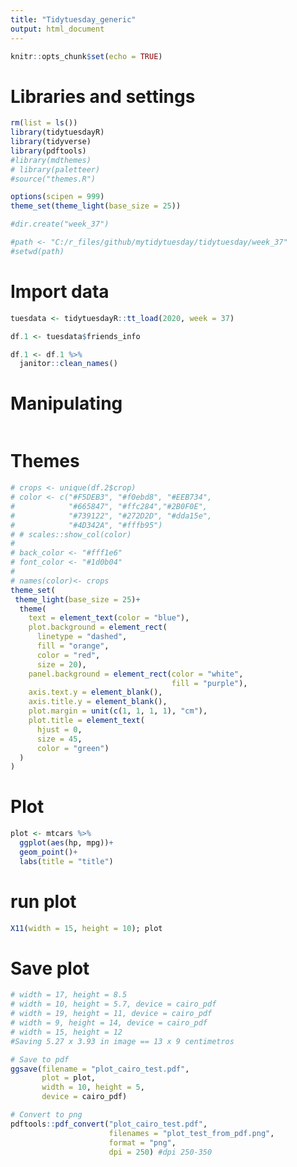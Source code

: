 ---
title: "Tidytuesday_generic"
output: html_document
---

```{r setup, include=FALSE}
knitr::opts_chunk$set(echo = TRUE)
```

# Libraries and settings
```{r}
rm(list = ls())
library(tidytuesdayR)
library(tidyverse)
library(pdftools)
#library(mdthemes)
# library(paletteer)
#source("themes.R")

options(scipen = 999)
theme_set(theme_light(base_size = 25))

#dir.create("week_37")

#path <- "C:/r_files/github/mytidytuesday/tidytuesday/week_37"
#setwd(path)
```

# Import data
```{r}
tuesdata <- tidytuesdayR::tt_load(2020, week = 37)

df.1 <- tuesdata$friends_info

df.1 <- df.1 %>%
  janitor::clean_names()
```

# Manipulating
```{r}

```

# Themes
```{r}

# crops <- unique(df.2$crop)
# color <- c("#F5DEB3", "#f0ebd8", "#EEB734", 
#            "#665847", "#ffc284","#2B0F0E", 
#            "#739122", "#272D2D", "#dda15e", 
#            "#4D342A", "#fffb95")
# # scales::show_col(color)
# 
# back_color <- "#fff1e6"
# font_color <- "#1d0b04"
# 
# names(color)<- crops
theme_set(
 theme_light(base_size = 25)+
  theme(
    text = element_text(color = "blue"),
    plot.background = element_rect(
      linetype = "dashed",
      fill = "orange",
      color = "red",
      size = 20),
    panel.background = element_rect(color = "white", 
                                    fill = "purple"),
    axis.text.y = element_blank(),
    axis.title.y = element_blank(),
    plot.margin = unit(c(1, 1, 1, 1), "cm"),
    plot.title = element_text(
      hjust = 0,
      size = 45,
      color = "green")
  )  
)
```

# Plot
```{r}
plot <- mtcars %>% 
  ggplot(aes(hp, mpg))+
  geom_point()+
  labs(title = "title")
```

# run plot
```{r}
X11(width = 15, height = 10); plot
```

# Save plot
```{r}
# width = 17, height = 8.5
# width = 10, height = 5.7, device = cairo_pdf
# width = 19, height = 11, device = cairo_pdf
# width = 9, height = 14, device = cairo_pdf
# width = 15, height = 12
#Saving 5.27 x 3.93 in image == 13 x 9 centimetros

# Save to pdf
ggsave(filename = "plot_cairo_test.pdf",
       plot = plot, 
       width = 10, height = 5, 
       device = cairo_pdf) 

# Convert to png
pdftools::pdf_convert("plot_cairo_test.pdf", 
                      filenames = "plot_test_from_pdf.png",
                      format = "png", 
                      dpi = 250) #dpi 250-350
```